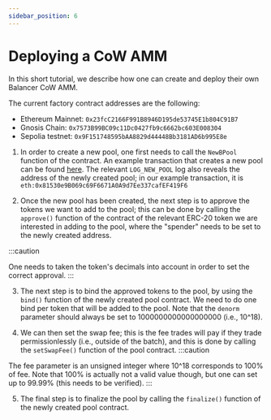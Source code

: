 ```yaml
---
sidebar_position: 6
---
```


# Deploying a CoW AMM

In this short tutorial, we describe how one can create and deploy their own Balancer CoW AMM.

The current factory contract addresses are the following:
- Ethereum Mainnet: `0x23fcC2166F991B8946D195de53745E1b804C91B7`
- Gnosis Chain: `0x7573B99BC09c11Dc0427fb9c6662bc603E008304`
- Sepolia testnet: `0x9F151748595bAA8829d44448Bb3181AD6b995E8e`

1. In order to create a new pool, one first needs to call the `NewBPool` function of the contract. An example transaction that creates a new pool can be found [here](https://etherscan.io/tx/0x7543a97853827e267ecd3c1309509ac7704e4f85a53fbfacd6060f461d85bad8#eventlog). The relevant `LOG_NEW_POOL` log also reveals the address of the newly created pool; in our example transaction, it is `eth:0x81530e9B069c69F6671A0A9d7Ee337cafEF419F6`

2. Once the new pool has been created, the next step is to approve the tokens we want to add to the pool; this can be done by calling the `approve()` function of the contract of the relevant ERC-20 token we are interested in adding to the pool, where the "spender" needs to be set to the newly created address.

:::caution

One needs to taken the token's decimals into account in order to set the correct approval.
:::


3. The next step is to bind the approved tokens to the pool, by using the `bind()` function of the newly created pool contract. We need to do one bind per token that will be added to the pool. Note that the `denorm` parameter should always be set to 1000000000000000000 (i.e., 10^18).


4. We can then set the swap fee; this is the fee trades will pay if they trade permissionlessly (i.e., outside of the batch), and this is done by calling the `setSwapFee()` function of the pool contract. 
:::caution

The fee parameter is an unsigned integer where 10^18 corresponds to 100% of fee. Note that 100% is actually not a valid value though, but one can set up to 99.99% (this needs to be verified).
:::


5. The final step is to finalize the pool by calling the `finalize()` function of the newly created pool contract.
